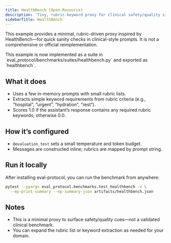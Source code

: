 ```yaml
---
title: HealthBench (Open-Resource)
description: 'Tiny, rubric-keyword proxy for clinical safety/quality signals'
sidebarTitle: HealthBench
---
```


This example provides a minimal, rubric-driven proxy inspired by HealthBench—for quick sanity checks in clinical-style prompts. It is not a comprehensive or official reimplementation.

<Note>
This example is now implemented as a suite in `eval_protocol/benchmarks/suites/healthbench.py` and exported as `healthbench`.
</Note>

## What it does

- Uses a few in-memory prompts with small rubric lists.
- Extracts simple keyword requirements from rubric criteria (e.g., “hospital”, “urgent”, “hydration”, “rest”).
- Scores 1.0 if the assistant’s response contains any required rubric keywords; otherwise 0.0.

## How it’s configured

- `@evaluation_test` sets a small temperature and token budget.
- Messages are constructed inline; rubrics are mapped by prompt string.

## Run it locally

After installing eval-protocol, you can run the benchmark from anywhere:

```bash
pytest --pyargs eval_protocol.benchmarks.test_healthbench -v \
  --ep-print-summary --ep-summary-json artifacts/healthbench.json
```

## Notes

- This is a minimal proxy to surface safety/quality cues—not a validated clinical benchmark.
- You can expand the rubric list or keyword extraction as needed for your domain.
